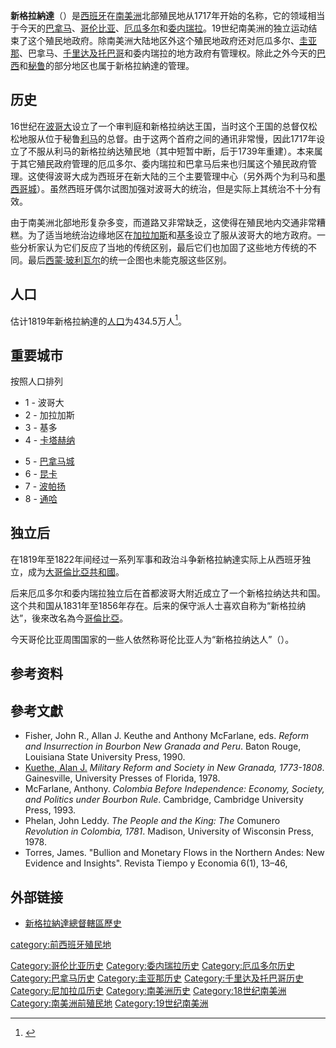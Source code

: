 {{Infobox Former Country
|native_name = Virreinato de la Nueva Granada
|conventional_long_name = 新格拉納達總督轄區
|common_name = 新格拉納達
|status= 附庸國
|empire= 西班牙
|status_text= [[西班牙殖民地|西班牙殖民地]]
|national_motto = ''Vtraque Vnvm'' (Out of two (worlds) one)
|national_anthem = 《[[皇家進行曲|皇家進行曲]]》<br>"Marcha Real"<br><center>[[File:Marcha_Real-Royal_March_by_US_Navy_Band.ogg|File:Marcha Real-Royal March by US Navy Band.ogg]]<center>
|common_languages = [[西班牙语|西班牙语]]
|religion = 羅馬天主教
|continent = 南美洲
|region = 南美
|country = 哥倫比亞，厄瓜多, 委內瑞拉，巴拿馬, 特立尼達及多巴哥，西班牙
|era = 
|year_start = 1717年
|year_end = 1819年
|date_start = 5月27日
|date_end = 8月7日
|event1      = 鎮壓
|date_event1 = 1723年11月5日
|event2      = 重建.
|date_event2 = 1739年8月20日
|event3 = 宣佈獨立
|date_event3 = 1810年7月20日
|event4     = 重新征服.
|date_event4 = 1816年9月3日
|p1 = 秘鲁总督区
|flag_p1 = Flag of New Spain.svg
|s1 = 大哥倫比亞共和國
|flag_s1 =Flag_of_the_Gran_Colombia_(1819-1820).svg
|image_flag = Flag of Spain (1785-1873 and 1875-1931).svg
|flag = 西班牙國旗
|flag_type = 
|image_coat = Escudo de Bogotá.svg
|symbol = 
|image_map = Viceroyalty of New Granada (orthographic projection).svg
|image_map_caption = Viceroyalty of New Granada
|capital = [[波哥大|波哥大]]
|government_type = 君主制
|title_leader = [[西班牙国王|西班牙国王]]
|leader1 = [[Kings_of_Spain|Kings of Spain]]
|title_deputy = Viceroy
|deputy1 = [[Viceroys_of_New_Granada|Viceroys of New Granada]]
|currency = [[里亚尔|里亚尔]] (Spanish real)
|footnotes =
}}

'''新格拉納達'''（{{lang-es|''Virreinato de la Nueva Granada''}}）是[[西班牙|西班牙]]在[[南美洲|南美洲]]北部殖民地从1717年开始的名称，它的领域相当于今天的[[巴拿马|巴拿马]]、[[哥伦比亚|哥伦比亚]]、[[厄瓜多尔|厄瓜多尔]]和[[委内瑞拉|委内瑞拉]]。19世纪南美洲的独立运动结束了这个殖民地政府。除南美洲大陆地区外这个殖民地政府还对厄瓜多尔、[[圭亚那|圭亚那]]、巴拿马、[[千里达及托巴哥|千里达及托巴哥]]和委内瑞拉的地方政府有管理权。除此之外今天的[[巴西|巴西]]和[[秘鲁|秘鲁]]的部分地区也属于新格拉納達的管理。

==历史==
16世纪在[[波哥大|波哥大]]设立了一个审判庭和新格拉纳达王国，当时这个王国的总督仅松松地服从位于秘鲁[[利马|利马]]的总督。由于这两个首府之间的通讯非常慢，因此1717年设立了不服从利马的新格拉纳达殖民地（其中短暂中断，后于1739年重建）。本来属于其它殖民政府管理的厄瓜多尔、委内瑞拉和巴拿马后来也归属这个殖民政府管理。这使得波哥大成为西班牙在新大陆的三个主要管理中心（另外两个为利马和[[墨西哥城|墨西哥城]]）。虽然西班牙偶尔试图加强对波哥大的统治，但是实际上其统治不十分有效。

由于南美洲北部地形复杂多变，而道路又非常缺乏，这使得在殖民地内交通非常糟糕。为了适当地统治边缘地区在[[加拉加斯|加拉加斯]]和[[基多|基多]]设立了服从波哥大的地方政府。一些分析家认为它们反应了当地的传统区别，最后它们也加固了这些地方传统的不同。最后[[西蒙·玻利瓦尔|西蒙·玻利瓦尔]]的统一企图也未能克服这些区别。

==人口==
估计1819年新格拉納達的[[人口|人口]]为434.5万人<ref>{{Cite web |url=http://www.ggdc.net/maddison/Historical_Statistics/horizontal-file_03-2007.xls |title=公元1至2003年世界人口和国内生产总值 |access-date=2008-07-20 |archive-date=2009-01-24 |archive-url=https://web.archive.org/web/20090124142112/http://www.ggdc.net/maddison/Historical_Statistics/horizontal-file_03-2007.xls |dead-url=no }}</ref>。

==重要城市==
按照人口排列
{{col-begin|width=}}
{{col-break}}
*1 - 波哥大
*2 - 加拉加斯
*3 - 基多
*4 - [[卡塔赫纳_(哥伦比亚)|卡塔赫纳]]
{{col-break}}
*5 - [[巴拿马城|巴拿马城]]
*6 - [[昆卡_(厄瓜多尔)|昆卡]]
*7 - [[波帕扬|波帕扬]]
*8 - [[通哈|通哈]]
{{col-end}}

==独立后==
在1819年至1822年间经过一系列军事和政治斗争新格拉納達实际上从西班牙独立，成为[[大哥倫比亞共和國|大哥倫比亞共和國]]。

后来厄瓜多尔和委内瑞拉独立后在首都波哥大附近成立了一个新格拉纳达共和国。这个共和国从1831年至1856年存在。后来的保守派人士喜欢自称为“新格拉纳达”，後來改名為今[[哥倫比亞|哥倫比亞]]。

今天哥伦比亚周围国家的一些人依然称哥伦比亚人为“新格拉纳达人”（{{lang|es|neogranadinos}}）。

==参考资料==
{{reflist}}

==參考文獻==
{{refbegin|2}}
*Fisher, John R., Allan J. Keuthe and Anthony McFarlane, eds. ''Reform and Insurrection in Bourbon New Granada and Peru''. Baton Rouge, Louisiana State University Press, 1990. {{ISBN|978-0-8071-1654-8}}
*[[Allan_J._Kuethe|Kuethe, Alan J.]] ''Military Reform and Society in New Granada, 1773-1808''. Gainesville, University Presses of Florida, 1978. {{ISBN|978-0-8130-0570-6}}
*McFarlane, Anthony. ''Colombia Before Independence: Economy, Society, and Politics under Bourbon Rule''. Cambridge, Cambridge University Press, 1993. {{ISBN|978-0-521-41641-2}}
*Phelan, John Leddy. ''The People and the King: The'' Comunero ''Revolution in Colombia, 1781''. Madison, University of Wisconsin Press, 1978. {{ISBN|978-0-299-07290-2}}
*Torres, James. "Bullion and Monetary Flows in the Northern Andes: New Evidence and Insights". Revista Tiempo y Economia 6(1), 13–46, {{doi|10.21789/24222704.1430}}
{{refend}}

==外部链接==
{{commons category|Viceroyalty of New Granada|<br/>Viceroyalty of New Granada<br/>(Virreinato de Nueva Granada)}}
* [http://workmall.com/wfb2001/colombia/colombia_history_index.html 新格拉納達總督轄區歷史] {{Wayback|url=http://workmall.com/wfb2001/colombia/colombia_history_index.html |date=20210214124549 }}{{ref-en}}

{{西班牙帝国|state=collapsed}}

[[category:前西班牙殖民地|category:前西班牙殖民地]]
[[Category:哥伦比亚历史|Category:哥伦比亚历史]]
[[Category:委内瑞拉历史|Category:委内瑞拉历史]]
[[Category:厄瓜多尔历史|Category:厄瓜多尔历史]]
[[Category:巴拿马历史|Category:巴拿马历史]]
[[Category:圭亚那历史|Category:圭亚那历史]]
[[Category:千里达及托巴哥历史|Category:千里达及托巴哥历史]]
[[Category:尼加拉瓜历史|Category:尼加拉瓜历史]]
[[Category:南美洲历史|Category:南美洲历史]]
[[Category:18世纪南美洲|Category:18世纪南美洲]]
[[Category:南美洲前殖民地|Category:南美洲前殖民地]]
[[Category:19世纪南美洲|Category:19世纪南美洲]]